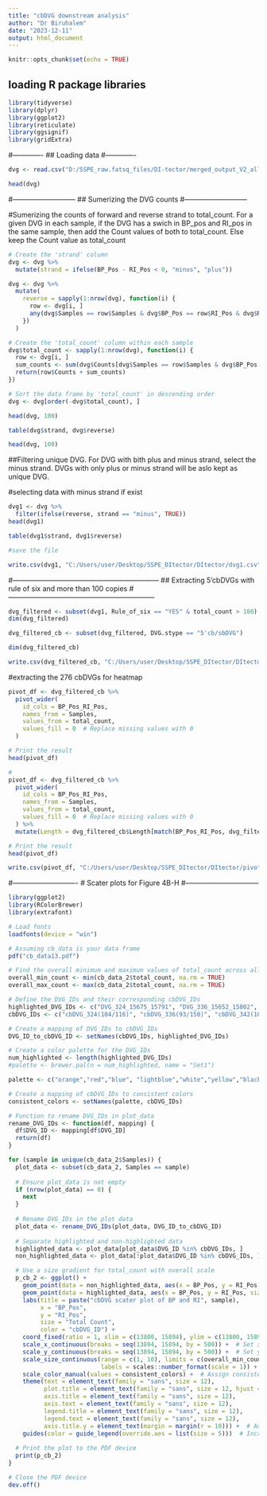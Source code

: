 ---
title: "cbDVG downstream analysis"
author: "Dr Biruhalem"
date: "2023-12-11"
output: html_document
---

```{r setup, include=FALSE}
knitr::opts_chunk$set(echo = TRUE)
```

## loading R package libraries 

```{r}
library(tidyverse)
library(dplyr)
library(ggplot2)
library(reticulate)
library(ggsignif)
library(gridExtra)
```

#-------------
## Loading data
#-------------

```{r}

dvg <- read.csv("D:/SSPE_raw.fatsq_files/DI-tector/merged_output_V2_all.csv")  # merged_output.txt was saved as merged_output_V2_all.csv and loaded 

head(dvg)

```

#---------------------------
## Sumerizing the DVG counts
#---------------------------

#Sumerizing the counts of forward and reverse strand to total_count. For a given DVG in each sample, if the DVG has a swich in BP_pos and RI_pos in the same sample, then add the Count values of both to total_count. Else keep the Count value as total_count


```{r}
# Create the 'strand' column
dvg <- dvg %>%
  mutate(strand = ifelse(BP_Pos - RI_Pos < 0, "minus", "plus"))

dvg <- dvg %>%
  mutate(
    reverse = sapply(1:nrow(dvg), function(i) {
      row <- dvg[i, ]
      any(dvg$Samples == row$Samples & dvg$BP_Pos == row$RI_Pos & dvg$RI_Pos == row$BP_Pos)
    })
  )

# Create the 'total_count' column within each sample
dvg$total_count <- sapply(1:nrow(dvg), function(i) {
  row <- dvg[i, ]
  sum_counts <- sum(dvg$Counts[dvg$Samples == row$Samples & dvg$BP_Pos == row$RI_Pos & dvg$RI_Pos == row$BP_Pos])
  return(row$Counts + sum_counts)
})

# Sort the data frame by 'total_count' in descending order
dvg <- dvg[order(-dvg$total_count), ]

head(dvg, 100)

table(dvg$strand, dvg$reverse)

```

```{r}
head(dvg, 100)
```

##Filtering unique DVG. For DVG with bith plus and minus strand, select the minus strand. DVGs with only plus or minus strand will be aslo kept as unique DVG.

#selecting data with minus strand if exist

```{r}
dvg1 <- dvg %>%
  filter(ifelse(reverse, strand == "minus", TRUE))
head(dvg1)

table(dvg1$strand, dvg1$reverse)

#save the file

write.csv(dvg1, "C:/Users/user/Desktop/SSPE_DItector/DItector/dvg1.csv")

```

#---------------------------------------------------------------
## Extracting 5'cbDVGs with rule of six and more than 100 copies 
#---------------------------------------------------------------

```{r}
dvg_filtered <- subset(dvg1, Rule_of_six == "YES" & total_count > 100)
dim(dvg_filtered)

dvg_filtered_cb <- subset(dvg_filtered, DVG.stype == "5'cb/sbDVG")

dim(dvg_filtered_cb)

write.csv(dvg_filtered_cb, "C:/Users/user/Desktop/SSPE_DItector/DItector/dvg_filtered_cb.csv")

```

#extracting the 276 cbDVGs for heatmap


```{r}
pivot_df <- dvg_filtered_cb %>%
  pivot_wider(
    id_cols = BP_Pos_RI_Pos,
    names_from = Samples,
    values_from = total_count,
    values_fill = 0  # Replace missing values with 0
  )

# Print the result
head(pivot_df)
```


```{r}
# 
pivot_df <- dvg_filtered_cb %>%
  pivot_wider(
    id_cols = BP_Pos_RI_Pos,
    names_from = Samples,
    values_from = total_count,
    values_fill = 0  # Replace missing values with 0
  ) %>%
  mutate(Length = dvg_filtered_cb$Length[match(BP_Pos_RI_Pos, dvg_filtered_cb$BP_Pos_RI_Pos)])

# Print the result
head(pivot_df)

write.csv(pivot_df, "C:/Users/user/Desktop/SSPE_DItector/DItector/pivot_df.csv")

```

#----------------------------
# Scater plots for Figure 4B-H
#--------------------------------

```{r}
library(ggplot2)
library(RColorBrewer)
library(extrafont)

# Load fonts
loadfonts(device = "win")

# Assuming cb_data is your data frame
pdf("cb_data13.pdf")

# Find the overall minimum and maximum values of total_count across all samples
overall_min_count <- min(cb_data_2$total_count, na.rm = TRUE)
overall_max_count <- max(cb_data_2$total_count, na.rm = TRUE)

# Define the DVG_IDs and their corresponding cbDVG_IDs
highlighted_DVG_IDs <- c("DVG_324_15675_15791", "DVG_336_15652_15802", "DVG_342_15655_15793", "DVG_342_15654_15794", "DVG_426_15570_15794", "DVG_1224_14822_15744", "DVG_1974_14081_15735")
cbDVG_IDs <- c("cbDVG_324(104/116)", "cbDVG_336(93/150)", "cbDVG_342(102/138)", "cbDVG_342(101/140)", "cbDVG_426(101/224)", "cbDVG_1224(151/922)", "cbDVG_1974(160/1654)")

# Create a mapping of DVG_IDs to cbDVG_IDs
DVG_ID_to_cbDVG_ID <- setNames(cbDVG_IDs, highlighted_DVG_IDs)

# Create a color palette for the DVG_IDs
num_highlighted <- length(highlighted_DVG_IDs)
#palette <- brewer.pal(n = num_highlighted, name = "Set1")

palette <- c("orange","red","blue", "lightblue","white","yellow","black")

# Create a mapping of cbDVG_IDs to consistent colors
consistent_colors <- setNames(palette, cbDVG_IDs)

# Function to rename DVG_IDs in plot_data
rename_DVG_IDs <- function(df, mapping) {
  df$DVG_ID <- mapping[df$DVG_ID]
  return(df)
}

for (sample in unique(cb_data_2$Samples)) {
  plot_data <- subset(cb_data_2, Samples == sample)
  
  # Ensure plot_data is not empty
  if (nrow(plot_data) == 0) {
    next
  }
  
  # Rename DVG_IDs in the plot data
  plot_data <- rename_DVG_IDs(plot_data, DVG_ID_to_cbDVG_ID)
  
  # Separate highlighted and non-highlighted data
  highlighted_data <- plot_data[plot_data$DVG_ID %in% cbDVG_IDs, ]
  non_highlighted_data <- plot_data[!plot_data$DVG_ID %in% cbDVG_IDs, ]

  # Use a size gradient for total_count with overall scale
  p_cb_2 <- ggplot() +
    geom_point(data = non_highlighted_data, aes(x = BP_Pos, y = RI_Pos, size = total_count, color = DVG_ID), alpha = 1) +
    geom_point(data = highlighted_data, aes(x = BP_Pos, y = RI_Pos, size = total_count, color = DVG_ID), alpha = 1) +
    labs(title = paste("cbDVG scater plot of BP and RI", sample),
         x = "BP_Pos",
         y = "RI_Pos",
         size = "Total Count",
         color = "cbDVG_ID") +
    coord_fixed(ratio = 1, xlim = c(13800, 15894), ylim = c(13800, 15894)) +  # Ensure equal scaling for x and y axis and set axis limits
    scale_x_continuous(breaks = seq(13894, 15894, by = 500)) +  # Set x-axis ticks
    scale_y_continuous(breaks = seq(13894, 15894, by = 500)) +  # Set y-axis ticks
    scale_size_continuous(range = c(1, 10), limits = c(overall_min_count, overall_max_count), breaks = seq(overall_min_count, overall_max_count, length.out = 6),
                          labels = scales::number_format(scale = 1)) +  # Round up to integers
    scale_color_manual(values = consistent_colors) +  # Assign consistent colors based on cbDVG_ID
    theme(text = element_text(family = "sans", size = 12),
          plot.title = element_text(family = "sans", size = 12, hjust = 0.5),
          axis.title = element_text(family = "sans", size = 12),
          axis.text = element_text(family = "sans", size = 12),
          legend.title = element_text(family = "sans", size = 12),
          legend.text = element_text(family = "sans", size = 12),
          axis.title.y = element_text(margin = margin(r = 10))) +  # Adjust the margin of the Y-axis title
    guides(color = guide_legend(override.aes = list(size = 5)))  # Increase the size of the legend colored circles
  
  # Print the plot to the PDF device
  print(p_cb_2)
}

# Close the PDF device
dev.off()

```






